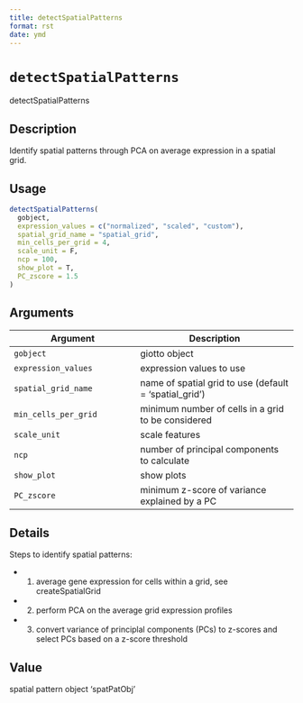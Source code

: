 ```yaml
--- 
title: detectSpatialPatterns 
format: rst 
date: ymd 
--- 
```

# `detectSpatialPatterns`

detectSpatialPatterns


## Description

Identify spatial patterns through PCA on average expression in a spatial grid.


## Usage

```r
detectSpatialPatterns(
  gobject,
  expression_values = c("normalized", "scaled", "custom"),
  spatial_grid_name = "spatial_grid",
  min_cells_per_grid = 4,
  scale_unit = F,
  ncp = 100,
  show_plot = T,
  PC_zscore = 1.5
)
```


## Arguments

Argument      |Description
------------- |----------------
`gobject`     |     giotto object
`expression_values`     |     expression values to use
`spatial_grid_name`     |     name of spatial grid to use (default = 'spatial_grid')
`min_cells_per_grid`     |     minimum number of cells in a grid to be considered
`scale_unit`     |     scale features
`ncp`     |     number of principal components to calculate
`show_plot`     |     show plots
`PC_zscore`     |     minimum z-score of variance explained by a PC


## Details

Steps to identify spatial patterns:
   

*  1. average gene expression for cells within a grid, see createSpatialGrid   

*  2. perform PCA on the average grid expression profiles   

*  3. convert variance of principlal components (PCs) to z-scores and select PCs based on a z-score threshold


## Value

spatial pattern object 'spatPatObj'


